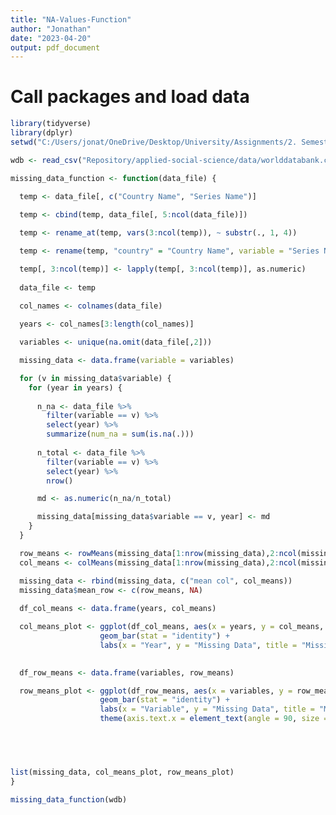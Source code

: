 ```yaml
---
title: "NA-Values-Function"
author: "Jonathan"
date: "2023-04-20"
output: pdf_document
---
```


# Call packages and load data
```r
library(tidyverse)
library(dplyr)
setwd("C:/Users/jonat/OneDrive/Desktop/University/Assignments/2. Semester/Applied Cognitive Science/Repository/applied-social-science")

```

```r

wdb <- read_csv("Repository/applied-social-science/data/worlddatabank.csv")

```

```r

missing_data_function <- function(data_file) {
  
  temp <- data_file[, c("Country Name", "Series Name")]

  temp <- cbind(temp, data_file[, 5:ncol(data_file)])

  temp <- rename_at(temp, vars(3:ncol(temp)), ~ substr(., 1, 4))

  temp <- rename(temp, "country" = "Country Name", variable = "Series Name")

  temp[, 3:ncol(temp)] <- lapply(temp[, 3:ncol(temp)], as.numeric)
  
  data_file <- temp
  
  col_names <- colnames(data_file)

  years <- col_names[3:length(col_names)]

  variables <- unique(na.omit(data_file[,2]))

  missing_data <- data.frame(variable = variables)

  for (v in missing_data$variable) {
    for (year in years) {
  
      n_na <- data_file %>%
        filter(variable == v) %>% 
        select(year) %>% 
        summarize(num_na = sum(is.na(.)))
      
      n_total <- data_file %>%
        filter(variable == v) %>% 
        select(year) %>% 
        nrow()

      md <- as.numeric(n_na/n_total)

      missing_data[missing_data$variable == v, year] <- md
    }
  }

  row_means <- rowMeans(missing_data[1:nrow(missing_data),2:ncol(missing_data)], na.rm = TRUE)
  col_means <- colMeans(missing_data[1:nrow(missing_data),2:ncol(missing_data)], na.rm = TRUE)

  missing_data <- rbind(missing_data, c("mean col", col_means))
  missing_data$mean_row <- c(row_means, NA)
  
  df_col_means <- data.frame(years, col_means)

  col_means_plot <- ggplot(df_col_means, aes(x = years, y = col_means, fill = years)) +
                    geom_bar(stat = "identity") +
                    labs(x = "Year", y = "Missing Data", title = "Missing Data per year")
  

  df_row_means <- data.frame(variables, row_means)

  row_means_plot <- ggplot(df_row_means, aes(x = variables, y = row_means, fill = variables)) +
                    geom_bar(stat = "identity") +
                    labs(x = "Variable", y = "Missing Data", title = "Missing data per variable") +
                    theme(axis.text.x = element_text(angle = 90, size = 8, hjust = 1))



  

list(missing_data, col_means_plot, row_means_plot)
}

```

```r

missing_data_function(wdb)

```














